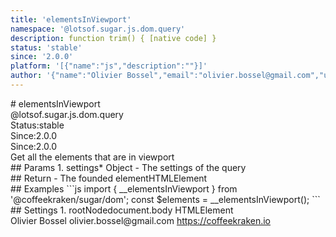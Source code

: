 ```yaml
---
title: 'elementsInViewport'
namespace: '@lotsof.sugar.js.dom.query'
description: function trim() { [native code] }
status: 'stable'
since: '2.0.0'
platform: '[{"name":"js","description":""}]'
author: '{"name":"Olivier Bossel","email":"olivier.bossel@gmail.com","url":"https://coffeekraken.io"}'
---
```

<div class="docmap-mdx">
# elementsInViewport
<div class="_namespace">@lotsof.sugar.js.dom.query</div>
<div class="_metas">
<div class="_status"><span class="_status-label">Status:</span><span class="_status-value -stable">stable</span></div>
<div class="_since"><span class="_since-label">Since:</span><span class="_since-value">2.0.0</span></div>
<div class="_since"><span class="_since-label">Since:</span><span class="_since-value">2.0.0</span></div>
</div>
<div class="_description">
Get all the elements that are in viewport
</div>
<div class="_params">
## Params
1. <span class="_name">settings<span class="_required">*</span></span><span class="_default"></span> <span class="_type">Object</span>
   - The settings of the query
</div>
<div class="_return">
## Return
- <span class="_description">The founded element</span><span class="_default"></span><span class="_type">HTMLElement</span>
</div>
<div class="_examples">
## Examples
```js
import { __elementsInViewport } from '@coffeekraken/sugar/dom';
const $elements = __elementsInViewport();
```
</div>
<div class="_settings">
## Settings
1. <span class="_name">rootNode</span><span class="_default">document.body</span> <span class="_type">HTMLElement</span>
</div>
<div class="_author">
<span class="_name">Olivier Bossel</span>
<span class="_email">olivier.bossel@gmail.com</span>
<a href="https://coffeekraken.io" target="_blank" class="_url">https://coffeekraken.io</a>
</div>
</div>